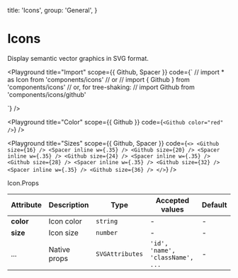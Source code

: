 
  title: 'Icons',
  group: 'General',
}

# Icons

Display semantic vector graphics in SVG format.

<Playground
  title="Import"
  scope={{ Github, Spacer }}
  code={`
// import * as Icon from 'components/icons'
// or
// import { Github } from 'components/icons'
// or, for tree-shaking:
// import Github from 'components/icons/github'

<Github />
`} />

<Playground
  title="Color"
  scope={{ Github }}
  code={`
<Github color="red" />
`}
/>

<Playground
  title="Sizes"
  scope={{ Github, Spacer }}
  code={`
<>
  <Github size={16} /> <Spacer inline w={.35} />
  <Github size={20} /> <Spacer inline w={.35} />
  <Github size={24} /> <Spacer inline w={.35} />
  <Github size={28} /> <Spacer inline w={.35} />
  <Github size={32} /> <Spacer inline w={.35} />
  <Github size={36} />
</>
`}
/>

<IconsGallery />

<Attributes edit="/pages/components/icons.mdx">
<Attributes.Title>Icon.Props</Attributes.Title>

| Attribute | Description  | Type            | Accepted values                  | Default |
| --------- | ------------ | --------------- | -------------------------------- | ------- |
| **color** | Icon color   | `string`        | -                                | -       |
| **size**  | Icon size    | `number`        | -                                | -       |
| ...       | Native props | `SVGAttributes` | `'id', 'name', 'className', ...` | -       |

</Attributes>

